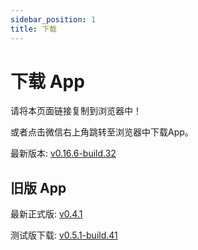 ```yaml
---
sidebar_position: 1
title: 下载
---
```



# 下载 App

请将本页面链接复制到浏览器中！

或者点击微信右上角跳转至浏览器中下载App。

最新版本: [v0.16.6-build.32](https://app-dist-1307054264.file.myqcloud.com/artifacts/prescore-flutter/32/artifacts/release-build-32.apk)

## 旧版 App

最新正式版: [v0.4.1](https://app-dist-1307054264.file.myqcloud.com/0.4.1-feat.apk)

测试版下载: [v0.5.1-build.41](https://app-dist-1307054264.file.myqcloud.com/artifacts/prescore-app/41/artifacts/release-build-41.apk)